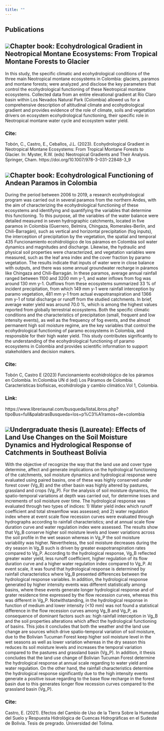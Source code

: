 ```yaml
---
title: ""
---
```

::: aroun_img
::: text_param
::: contenedor

# Publications
## ![](laguna.jpg)Chapter book: Ecohydrological Gradient in Neotropical Montane Ecosystems: From Tropical Montane Forests to Glacier

In this study, the specific climatic and ecohydrological conditions of the three main Neotropical montane ecosystems in Colombia: glaciers, paramos and montane forests; were analyzed ,and disclose the key parameters that control the ecohydrological functioning of these Neotropical montane ecosystems. Collected data from an entire elevational gradient at Río Claro basin within Los Nevados Natural Park (Colombia) allowed us for a comprehensive description of altitudinal climate and ecohydrological gradient and provides evidence of the role of climate, soils and vegetation drivers on ecosystem ecohydrological functioning, their specific role in Neotropical montane water cycle and ecosystem water yield.

### Cite:

Tobón, C., Castro, E., Ceballos, J.L. (2023). Ecohydrological Gradient in Neotropical Montane Ecosystems: From Tropical Montane Forests to Glacier. In: Myster, R.W. (eds) Neotropical Gradients and Their Analysis. Springer, Cham. https://doi.org/10.1007/978-3-031-22848-3_9

## ![](paramo.jpg)Chapter book: Ecohydrological Functioning of Andean Paramos in Colombia

During the period between 2006 to 2019, a research ecohydrological program was carried out in several paramos from the northern Andes, with the aim of characterizing the ecohydrological functioning of these ecosystems and identifying and quantifying the variables that determine this functioning. To this purpose, all the variables of the water balance were detailed measured in seven hydrographic catchments, located in five paramos in Colombia (Guerrero, Belmira, Chingaza, Romerales-Berlín, and Chili-Barragán), such as vertical and horizontal precipitation (fog inputs), the interception of precipitation by the vegetation, the spatial and temporal 435 Funcionamiento ecohidrológico de los páramos en Colombia soil water dynamics and magnitudes and discharge. Likewise, the hydraulic and physical soil properties were characterized, and vegetation variables were measured, such as the leaf area index and the cover fraction by paramo vegetation. The results indicate that inputs of water were in close balance with outputs, and there was some annual groundwater recharge in páramos like Chingaza and Chili-Barragán. In these paramos, average annual rainfall ranged between 1100 and 3200 mm y-1, and water inflows from fog was around 130 mm y-1. Outflows from these ecosystems summarized 33 % of incident precipitation, from which 149 mm y-1 were rainfall interception by paramo vegetation, 481 mm y-1 from actual evapotranspiration and 1366 mm y-1 of total discharge or runoff from the studied catchments. In brief, average water yield was around 70.0 %, which is among the highest values reported from globally terrestrial ecosystems. Both the specific climatic conditions and the characteristics of precipitation (small, frequent and low intensity events), as well as the frequency of fog events, and the almost permanent high soil moisture regime, are the key variables that control the ecohydrological functioning of paramo ecosystems in Colombia, and responsible for their high water yield. This study contributes significantly to the understanding of the ecohydrological functioning of paramo ecosystems in Colombia and provides scientific information to support stakeholders and decision makers.

### Cite:

Tobón C, Castro E (2023) Funcionamiento ecohidrológico de los páramos en Colombia. In:Colombia UN d (ed) Los Páramos de Colombia. Caracteristicas biofìsicas, ecohidrologìa y cambio climàtico.Vol 1, Colombia.

### Link:

https://www.libreriaunal.com/busqueda/listaLibros.php?tipoBus=full&palabrasBusqueda=los+p%C3%A1ramos+de+colombia

## ![](river.jpg)Undergraduate thesis (Laureate): Effects of Land Use Changes on the Soil Moisture Dynamics and Hydrological Response of Catchments in Southeast Bolivia

With the objective of recognize the way that the land use and cover type determine, affect and generate implications on the hydrological functioning of the catchments, soil moisture dynamics and hydrological response were evaluated using paired basins, one of these was highly conserved under forest cover (Vg_B) and the other basin was highly altered by pastures, grassland and crops (Vg_P). For the analysis of soil moisture dynamics, the spatio-temporal variations at depth was carried out, for determine loses and increments of soil moisture over time. The hydrological response was evaluated through two types of indices: 1) Water yield index which runoff coefficient and total streamflow was assessed; and 2) water regulation index where at event scale flow recession curves were evaluated through hydrographs according to rainfall characteristics; and at annual scale flow duration curve and water regulation index were assessed. The results show that Vg_B conserve higher soil moisture levels and lower variations across the soil profile in the wet season whereas in Vg_P the soil moisture variability was higher. Nevertheless, the soil moisture decreases during the dry season in Vg_B such is driven by greater evapotranspiration rates compared to Vg_P. According to the hydrological response, Vg_B reflected greater water yield, less runoff coefficient, higher regulation of its flow duration curve and a higher water regulation index compared to Vg_P. At event scale, it was found that hydrological response is determined by rainfall characteristics where Vg_B presented differences between the hydrological response variables. In addition, the hydrological response generated by higher intensity events was different statistically among basins, where these events generate longer hydrological response and of grater residence time expressed by the flow recession curves, whereas this was different in Vg_P. Notwithstanding, in the hydrological response in function of medium and lower intensity (\<10 mm) was not found a statistical difference in the flow recession curves among Vg_B and Vg_P, as consequence of dominant factors such as: high rainfall interception in Vg_B and the soil properties alterations which affect the hydrological functioning of basins. This jobs it concludes that both the weather and the land use change are sources which drive spatio-temporal variation of soil moisture, due to the Bolivian Tucuman Forest keep higher soil moisture level in the wet seasons as well as lower variation whereas in the dry season this reduces its soil moisture levels and increases the temporal variation compared to the pastures and grassland basin (Vg_P). In addition, it thesis concludes that the land use change of Bolivian Tucuman Forest determine the hydrological response at annual scale regarding to water yield and water regulation. On the other hand, the rainfall characteristics determine the hydrological response significantly due to the high intensity events generate a positive issue regarding to the base flow recharge in the forest basin due to this generates longer flow recession curves compared to the grassland basin (Vg_P).

### Cite:

Castro, E. (2021). Efectos del Cambio de Uso de la TIerra Sobre la Humedad del Suelo y Respuesta Hidrològica de Cuencas Hidrogràficas en el Sudeste de Bolivia. Tesis de pregrado. Universidad del Tolima.
:::
:::
:::

